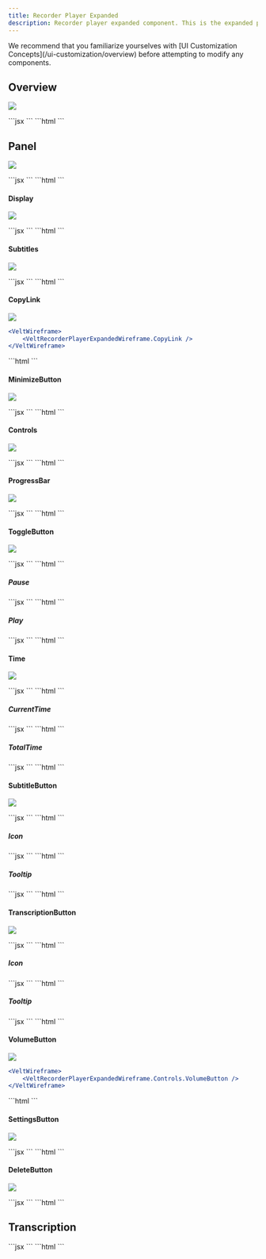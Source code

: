 ```yaml
---
title: Recorder Player Expanded
description: Recorder player expanded component. This is the expanded player that appears when user wants to view the recording in full screen.
---
```


<Note>
We recommend that you familiarize yourselves with [UI Customization Concepts](/ui-customization/overview) before attempting to modify any components.
</Note>

## Overview
![](/images/customization/recorder/recorder-player-expanded-overview.png)

<Tabs>
<Tab title="React / Next.js">
```jsx
<VeltWireframe>
    <VeltRecorderPlayerExpandedWireframe>
        <VeltRecorderPlayerExpandedWireframe.Panel />
        <VeltRecorderPlayerExpandedWireframe.Transcription />
    </VeltRecorderPlayerExpandedWireframe>
</VeltWireframe>
```
</Tab>
<Tab title="Other Frameworks">
```html
<velt-wireframe style="display:none;">
    <velt-recorder-player-expanded-wireframe>
        <velt-recorder-player-expanded-panel-wireframe></velt-recorder-player-expanded-panel-wireframe>
        <velt-recorder-player-expanded-transcription-wireframe></velt-recorder-player-expanded-transcription-wireframe>
    </velt-recorder-player-expanded-wireframe>
</velt-wireframe>
```
</Tab>
</Tabs>

## Panel
![](/images/customization/recorder/recorder-player-expanded-panel-overview.png)

<Tabs>
<Tab title="React / Next.js">
```jsx
<VeltWireframe>
    <VeltRecorderPlayerExpandedWireframe.Panel>
        <VeltRecorderPlayerExpandedWireframe.Display />
        <VeltRecorderPlayerExpandedWireframe.CopyLink />
        <VeltRecorderPlayerExpandedWireframe.MinimizeButton />
        <VeltRecorderPlayerExpandedWireframe.Subtitles />
        <VeltRecorderPlayerExpandedWireframe.Controls />
    </VeltRecorderPlayerExpandedWireframe.Panel>
</VeltWireframe>
```
</Tab>
<Tab title="Other Frameworks">
```html
<velt-wireframe style="display:none;">
    <velt-recorder-player-expanded-panel-wireframe>
        <velt-recorder-player-expanded-display-wireframe></velt-recorder-player-expanded-display-wireframe>
        <velt-recorder-player-expanded-subtitles-wireframe></velt-recorder-player-expanded-subtitles-wireframe>
        <velt-recorder-player-expanded-copy-link-wireframe></velt-recorder-player-expanded-copy-link-wireframe>
        <velt-recorder-player-expanded-minimize-button-wireframe></velt-recorder-player-expanded-minimize-button-wireframe>
        <velt-recorder-player-expanded-controls-wireframe></velt-recorder-player-expanded-controls-wireframe>
    </velt-recorder-player-expanded-panel-wireframe>
</velt-wireframe>
```
</Tab>
</Tabs>

#### Display
![](/images/customization/recorder/recorder-player-expanded-panel-display.png)

<Tabs>
<Tab title="React / Next.js">
```jsx
<VeltWireframe>
    <VeltRecorderPlayerExpandedWireframe.Display />
</VeltWireframe>
```
</Tab>
<Tab title="Other Frameworks">
```html
<velt-wireframe style="display:none;">
    <velt-recorder-player-expanded-display-wireframe></velt-recorder-player-expanded-display-wireframe>
</velt-wireframe>
```
</Tab>
</Tabs>

#### Subtitles
![](/images/customization/recorder/recorder-player-expanded-panel-subtitles.png)

<Tabs>
<Tab title="React / Next.js">
```jsx
<VeltWireframe>
    <VeltRecorderPlayerExpandedWireframe.Subtitles />
</VeltWireframe>
```
</Tab>
<Tab title="Other Frameworks">
```html
<velt-wireframe style="display:none;">
    <velt-recorder-player-expanded-subtitles-wireframe></velt-recorder-player-expanded-subtitles-wireframe>
</velt-wireframe>
```
</Tab>
</Tabs>

#### CopyLink
![](/images/customization/recorder/recorder-player-expanded-panel-copy-link.png)
<Tabs>
<Tab title="React / Next.js">
```jsx
<VeltWireframe>
    <VeltRecorderPlayerExpandedWireframe.CopyLink />
</VeltWireframe>
```
</Tab>
<Tab title="Other Frameworks">
```html
<velt-wireframe style="display:none;">
    <velt-recorder-player-expanded-copy-link-wireframe></velt-recorder-player-expanded-copy-link-wireframe>
</velt-wireframe>
```
</Tab>
</Tabs>

#### MinimizeButton
![](/images/customization/recorder/recorder-player-expanded-panel-minimize.png)

<Tabs>
<Tab title="React / Next.js">
```jsx
<VeltWireframe>
    <VeltRecorderPlayerExpandedWireframe.MinimizeButton />
</VeltWireframe>
```
</Tab>
<Tab title="Other Frameworks">
```html
<velt-wireframe style="display:none;">
    <velt-recorder-player-expanded-minimize-button-wireframe></velt-recorder-player-expanded-minimize-button-wireframe>
</velt-wireframe>
```
</Tab>
</Tabs>

#### Controls
![](/images/customization/recorder/recorder-player-expanded-panel-controls.png)

<Tabs>
<Tab title="React / Next.js">
```jsx
<VeltWireframe>
    <VeltRecorderPlayerExpandedWireframe.Controls>
        <VeltRecorderPlayerExpandedWireframe.Controls.ProgressBar />
        <VeltRecorderPlayerExpandedWireframe.Controls.ToggleButton />
        <VeltRecorderPlayerExpandedWireframe.Controls.Time />
        <VeltRecorderPlayerExpandedWireframe.Controls.SubtitleButton />
        <VeltRecorderPlayerExpandedWireframe.Controls.TranscriptionButton />
        <VeltRecorderPlayerExpandedWireframe.Controls.VolumeButton />
        <VeltRecorderPlayerExpandedWireframe.Controls.SettingsButton />
        <VeltRecorderPlayerExpandedWireframe.Controls.DeleteButton />
    </VeltRecorderPlayerExpandedWireframe.Controls>
</VeltWireframe>
```
</Tab>
<Tab title="Other Frameworks">
```html
<velt-wireframe style="display:none;">
    <velt-recorder-player-expanded-controls-wireframe>
        <velt-recorder-player-expanded-controls-progress-bar-wireframe></velt-recorder-player-expanded-controls-progress-bar-wireframe>
        <velt-recorder-player-expanded-controls-toggle-button-wireframe></velt-recorder-player-expanded-controls-toggle-button-wireframe>
        <velt-recorder-player-expanded-controls-time-wireframe></velt-recorder-player-expanded-controls-time-wireframe>
        <velt-recorder-player-expanded-controls-subtitle-button-wireframe></velt-recorder-player-expanded-controls-subtitle-button-wireframe>
        <velt-recorder-player-expanded-controls-transcription-button-wireframe></velt-recorder-player-expanded-controls-transcription-button-wireframe>
        <velt-recorder-player-expanded-controls-volume-button-wireframe></velt-recorder-player-expanded-controls-volume-button-wireframe>
        <velt-recorder-player-expanded-controls-settings-button-wireframe></velt-recorder-player-expanded-controls-settings-button-wireframe>
        <velt-recorder-player-expanded-controls-delete-button-wireframe></velt-recorder-player-expanded-controls-delete-button-wireframe>
    </velt-recorder-player-expanded-controls-wireframe>
</velt-wireframe>
```
</Tab>
</Tabs>

#### ProgressBar
![](/images/customization/recorder/recorder-player-expanded-panel-controls-progress-bar.png)

<Tabs>
<Tab title="React / Next.js">
```jsx
<VeltWireframe>
    <VeltRecorderPlayerExpandedWireframe.Controls.ProgressBar />
</VeltWireframe>
```
</Tab>
<Tab title="Other Frameworks">
```html
<velt-wireframe style="display:none;">
    <velt-recorder-player-expanded-controls-progress-bar-wireframe></velt-recorder-player-expanded-controls-progress-bar-wireframe>
</velt-wireframe>
```
</Tab>
</Tabs>

#### ToggleButton
![](/images/customization/recorder/recorder-player-expanded-panel-controls-toggle-icon.png)

<Tabs>
<Tab title="React / Next.js">
```jsx
<VeltWireframe>
    <VeltRecorderPlayerExpandedWireframe.Controls.ToggleButton>
        <VeltRecorderPlayerExpandedWireframe.Controls.ToggleButton.Pause />
        <VeltRecorderPlayerExpandedWireframe.Controls.ToggleButton.Play />
    </VeltRecorderPlayerExpandedWireframe.Controls.ToggleButton>
</VeltWireframe>
```
</Tab>
<Tab title="Other Frameworks">
```html
<velt-wireframe style="display:none;">
    <velt-recorder-player-expanded-controls-toggle-button-wireframe>
        <velt-recorder-player-expanded-controls-toggle-pause-wireframe></velt-recorder-player-expanded-controls-toggle-pause-wireframe>
        <velt-recorder-player-expanded-controls-toggle-play-wireframe></velt-recorder-player-expanded-controls-toggle-play-wireframe>
    </velt-recorder-player-expanded-controls-toggle-button-wireframe>
</velt-wireframe>
```
</Tab>
</Tabs>

##### Pause

<Tabs>
<Tab title="React / Next.js">
```jsx
<VeltWireframe>
    <VeltRecorderPlayerExpandedWireframe.Controls.ToggleButton.Pause />
</VeltWireframe>
```
</Tab>
<Tab title="Other Frameworks">
```html
<velt-wireframe style="display:none;">
    <velt-recorder-player-expanded-controls-toggle-pause-wireframe></velt-recorder-player-expanded-controls-toggle-pause-wireframe>
</velt-wireframe>
```
</Tab>
</Tabs>

##### Play
<Tabs>
<Tab title="React / Next.js">
```jsx
<VeltWireframe>
    <VeltRecorderPlayerExpandedWireframe.Controls.ToggleButton.Play />
</VeltWireframe>
```
</Tab>
<Tab title="Other Frameworks">
```html
<velt-wireframe style="display:none;">
    <velt-recorder-player-expanded-controls-toggle-play-wireframe></velt-recorder-player-expanded-controls-toggle-play-wireframe>
</velt-wireframe>
```
</Tab>
</Tabs>

#### Time
![](/images/customization/recorder/recorder-player-expanded-panel-controls-time.png)

<Tabs>
<Tab title="React / Next.js">
```jsx
<VeltWireframe>
    <VeltRecorderPlayerExpandedWireframe.Controls.Time>
        <VeltRecorderPlayerExpandedWireframe.Controls.CurrentTime />
				<!-- Add custom divider by adding any tag like <p> / <p> -->
        <VeltRecorderPlayerExpandedWireframe.Controls.TotalTime />
    </VeltRecorderPlayerExpandedWireframe.Controls.Time>
</VeltWireframe>
```
</Tab>
<Tab title="Other Frameworks">
```html
<velt-wireframe style="display:none;">
    <velt-recorder-player-expanded-controls-time-wireframe>
        <velt-recorder-player-expanded-controls-current-time-wireframe></velt-recorder-player-expanded-controls-current-time-wireframe>
        <velt-recorder-player-expanded-controls-total-time-wireframe></velt-recorder-player-expanded-controls-total-time-wireframe>
    </velt-recorder-player-expanded-controls-time-wireframe>
</velt-wireframe>
```
</Tab>
</Tabs>

##### CurrentTime
<Tabs>
<Tab title="React / Next.js">
```jsx
<VeltWireframe>
    <VeltRecorderPlayerExpandedWireframe.Controls.CurrentTime />
</VeltWireframe>
```
</Tab>
<Tab title="Other Frameworks">
```html
<velt-wireframe style="display:none;">
    <velt-recorder-player-expanded-controls-current-time-wireframe></velt-recorder-player-expanded-controls-current-time-wireframe>
</velt-wireframe>
```
</Tab>
</Tabs>

##### TotalTime
<Tabs>
<Tab title="React / Next.js">
```jsx
<VeltWireframe>
    <VeltRecorderPlayerExpandedWireframe.Controls.TotalTime />
</VeltWireframe>
```
</Tab>
<Tab title="Other Frameworks">
```html
<velt-wireframe style="display:none;">
    <velt-recorder-player-expanded-controls-total-time-wireframe></velt-recorder-player-expanded-controls-total-time-wireframe>
</velt-wireframe>
```
</Tab>
</Tabs>

#### SubtitleButton
![](/images/customization/recorder/recorder-player-expanded-panel-controls-subtitles.png)

<Tabs>
<Tab title="React / Next.js">
```jsx
<VeltWireframe>
    <VeltRecorderPlayerExpandedWireframe.Controls.SubtitleButton>
        <VeltRecorderPlayerExpandedWireframe.Controls.SubtitleButton.Icon />
        <VeltRecorderPlayerExpandedWireframe.Controls.SubtitleButton.Tooltip />
    </VeltRecorderPlayerExpandedWireframe.Controls.SubtitleButton>
</VeltWireframe>
```
</Tab>
<Tab title="Other Frameworks">
```html
<velt-wireframe style="display:none;">
    <velt-recorder-player-expanded-controls-subtitle-button-wireframe>
        <velt-recorder-player-expanded-controls-subtitle-button-icon-wireframe></velt-recorder-player-expanded-controls-subtitle-button-icon-wireframe>
        <velt-recorder-player-expanded-controls-subtitle-button-tooltip-wireframe></velt-recorder-player-expanded-controls-subtitle-button-tooltip-wireframe>
    </velt-recorder-player-expanded-controls-subtitle-button-wireframe>
</velt-wireframe>
```
</Tab>
</Tabs>

##### Icon
<Tabs>
<Tab title="React / Next.js">
```jsx
<VeltWireframe>
    <VeltRecorderPlayerExpandedWireframe.Controls.SubtitleButton.Icon />
</VeltWireframe>
```
</Tab>
<Tab title="Other Frameworks">
```html
<velt-wireframe style="display:none;">
    <velt-recorder-player-expanded-controls-subtitle-button-icon-wireframe></velt-recorder-player-expanded-controls-subtitle-button-icon-wireframe>
</velt-wireframe>
```
</Tab>
</Tabs>

##### Tooltip

<Tabs>
<Tab title="React / Next.js">
```jsx
<VeltWireframe>
    <VeltRecorderPlayerExpandedWireframe.Controls.SubtitleButton.Tooltip />
</VeltWireframe>
```
</Tab>
<Tab title="Other Frameworks">
```html
<velt-wireframe style="display:none;">
    <velt-recorder-player-expanded-controls-subtitle-button-tooltip-wireframe></velt-recorder-player-expanded-controls-subtitle-button-tooltip-wireframe>
</velt-wireframe>
```
</Tab>
</Tabs>

#### TranscriptionButton
![](/images/customization/recorder/recorder-player-expanded-panel-controls-transcription.png)

<Tabs>
<Tab title="React / Next.js">
```jsx
<VeltWireframe>
    <VeltRecorderPlayerExpandedWireframe.Controls.TranscriptionButton>
        <VeltRecorderPlayerExpandedWireframe.Controls.TranscriptionButton.Icon />
        <VeltRecorderPlayerExpandedWireframe.Controls.TranscriptionButton.Tooltip />
    </VeltRecorderPlayerExpandedWireframe.Controls.TranscriptionButton>
</VeltWireframe>
```
</Tab>
<Tab title="Other Frameworks">
```html
<velt-wireframe style="display:none;">
    <velt-recorder-player-expanded-controls-transcription-button-wireframe>
        <velt-recorder-player-expanded-controls-transcription-button-icon-wireframe></velt-recorder-player-expanded-controls-transcription-button-icon-wireframe>
        <velt-recorder-player-expanded-controls-transcription-button-tooltip-wireframe></velt-recorder-player-expanded-controls-transcription-button-tooltip-wireframe>
    </velt-recorder-player-expanded-controls-transcription-button-wireframe>
</velt-wireframe>
```
</Tab>
</Tabs>

##### Icon
<Tabs>
<Tab title="React / Next.js">
```jsx
<VeltWireframe>
    <VeltRecorderPlayerExpandedWireframe.Controls.TranscriptionButton.Icon />
</VeltWireframe>
```
</Tab>
<Tab title="Other Frameworks">
```html
<velt-wireframe style="display:none;">
    <velt-recorder-player-expanded-controls-transcription-button-icon-wireframe></velt-recorder-player-expanded-controls-transcription-button-icon-wireframe>
</velt-wireframe>
```
</Tab>
</Tabs>

##### Tooltip
<Tabs>
<Tab title="React / Next.js">
```jsx
<VeltWireframe>
    <VeltRecorderPlayerExpandedWireframe.Controls.TranscriptionButton.Tooltip />
</VeltWireframe>
```
</Tab>
<Tab title="Other Frameworks">
```html
<velt-wireframe style="display:none;">
    <velt-recorder-player-expanded-controls-transcription-button-tooltip-wireframe></velt-recorder-player-expanded-controls-transcription-button-tooltip-wireframe>
</velt-wireframe>
```
</Tab>
</Tabs>

#### VolumeButton
![](/images/customization/recorder/recorder-player-expanded-panel-controls-volume.png)
<Tabs>
<Tab title="React / Next.js">
```jsx
<VeltWireframe>
    <VeltRecorderPlayerExpandedWireframe.Controls.VolumeButton />
</VeltWireframe>
```
</Tab>
<Tab title="Other Frameworks">
```html
<velt-wireframe style="display:none;">
    <velt-recorder-player-expanded-controls-volume-button-wireframe></velt-recorder-player-expanded-controls-volume-button-wireframe>
</velt-wireframe>
```
</Tab>
</Tabs>

#### SettingsButton
![](/images/customization/recorder/recorder-player-expanded-panel-controls-settings.png)

<Tabs>
<Tab title="React / Next.js">
```jsx
<VeltWireframe>
    <VeltRecorderPlayerExpandedWireframe.Controls.SettingsButton />
</VeltWireframe>
```
</Tab>
<Tab title="Other Frameworks">
```html
<velt-wireframe style="display:none;">
    <velt-recorder-player-expanded-controls-settings-button-wireframe></velt-recorder-player-expanded-controls-settings-button-wireframe>
</velt-wireframe>
```
</Tab>
</Tabs>

#### DeleteButton
![](/images/customization/recorder/recorder-player-expanded-panel-controls-delete.png)

<Tabs>
<Tab title="React / Next.js">
```jsx
<VeltWireframe>
    <VeltRecorderPlayerExpandedWireframe.Controls.DeleteButton />
</VeltWireframe>
```
</Tab>
<Tab title="Other Frameworks">
```html
<velt-wireframe style="display:none;">
    <velt-recorder-player-expanded-controls-delete-button-wireframe></velt-recorder-player-expanded-controls-delete-button-wireframe>
</velt-wireframe>
```
</Tab>
</Tabs>

## Transcription
<Tabs>
<Tab title="React / Next.js">
```jsx
<VeltWireframe>
    <VeltRecorderPlayerExpandedWireframe.Transcription />
</VeltWireframe>
```
</Tab>
<Tab title="Other Frameworks">
```html
<velt-wireframe style="display:none;">
    <velt-recorder-player-expanded-transcription-wireframe></velt-recorder-player-expanded-transcription-wireframe>
</velt-wireframe>
```
</Tab>
</Tabs>

